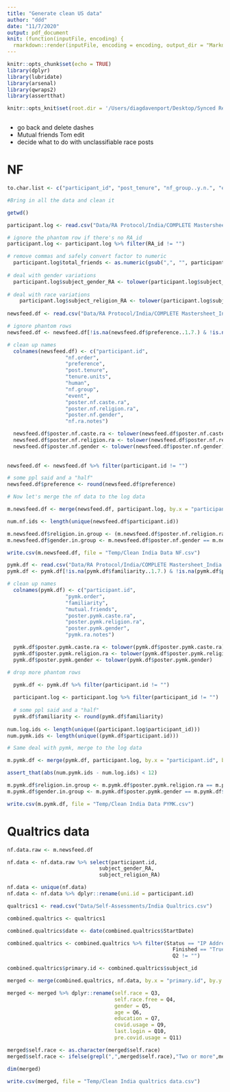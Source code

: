 ```yaml
---
title: "Generate clean US data"
author: "ddd"
date: "11/7/2020"
output: pdf_document
knit: (function(inputFile, encoding) {
  rmarkdown::render(inputFile, encoding = encoding, output_dir = "Markdown PDFs") })
---
```


```r
knitr::opts_chunk$set(echo = TRUE)
library(dplyr)
library(lubridate)
library(arsenal)
library(qwraps2)
library(assertthat)

knitr::opts_knit$set(root.dir = '/Users/diagdavenport/Desktop/Synced Research/Ludwig/FB/Lockdown')

```

```r


```

* go back and delete dashes
* Mutual friends Tom edit
* decide what to do with unclassifiable race posts

# NF 

```r

to.char.list <- c("participant_id", "post_tenure", "nf_group..y.n.", "event..y.n.")

```

```r

#Bring in all the data and clean it

getwd()

participant.log <- read.csv("Data/RA Protocol/India/COMPLETE Mastersheet_India - Participant log.csv")

# ignore the phantom row if there's no RA_id
participant.log <- participant.log %>% filter(RA_id != "")

# remove commas and safely convert factor to numeric
  participant.log$total_friends <- as.numeric(gsub(",", "", participant.log$total_friends))
  
# deal with gender variations
  participant.log$subject_gender_RA <- tolower(participant.log$subject_gender_RA)
  
# deal with race variations
    participant.log$subject_religion_RA <- tolower(participant.log$subject_religion_RA)
    
newsfeed.df <- read.csv("Data/RA Protocol/India/COMPLETE Mastersheet_India - NF.csv")

# ignore phantom rows
newsfeed.df <- newsfeed.df[!is.na(newsfeed.df$preference..1.7.) & !is.na(newsfeed.df$participant_id), 1:12] # to be considered, the row needs to have a participant ID and a preference recorded

# clean up names
  colnames(newsfeed.df) <- c("participant.id", 
                   "nf.order", 
                   "preference",
                   "post.tenure",
                   "tenure.units",
                   "human",
                   "nf.group",
                   "event",
                   "poster.nf.caste.ra",
                   "poster.nf.religion.ra",
                   "poster.nf.gender",
                   "nf.ra.notes")

  newsfeed.df$poster.nf.caste.ra <- tolower(newsfeed.df$poster.nf.caste.ra)
  newsfeed.df$poster.nf.religion.ra <- tolower(newsfeed.df$poster.nf.religion.ra)
  newsfeed.df$poster.nf.gender <- tolower(newsfeed.df$poster.nf.gender)
  
  
newsfeed.df <- newsfeed.df %>% filter(participant.id != "")  

# some ppl said and a "half"
newsfeed.df$preference <- round(newsfeed.df$preference)

# Now let's merge the nf data to the log data

m.newsfeed.df <- merge(newsfeed.df, participant.log, by.x = "participant.id", by.y = "participant_id")

num.nf.ids <- length(unique(newsfeed.df$participant.id))

m.newsfeed.df$religion.in.group <- (m.newsfeed.df$poster.nf.religion.ra == m.newsfeed.df$subject_religion_RA)
m.newsfeed.df$gender.in.group <- m.newsfeed.df$poster.nf.gender == m.newsfeed.df$subject_gender_RA

write.csv(m.newsfeed.df, file = "Temp/Clean India Data NF.csv")

```

```r
  
pymk.df <- read.csv("Data/RA Protocol/India/COMPLETE Mastersheet_India - PYMK.csv")
pymk.df <- pymk.df[!is.na(pymk.df$familiarity..1.7.) & !is.na(pymk.df$participant_id), 1:8] # to be considered, the row needs to have a participant ID and a preference recorded

# clean up names
  colnames(pymk.df) <- c("participant.id", 
                   "pymk.order", 
                   "familiarity",
                   "mutual.friends",
                   "poster.pymk.caste.ra",
                   "poster.pymk.religion.ra",
                   "poster.pymk.gender",
                   "pymk.ra.notes")

  pymk.df$poster.pymk.caste.ra <- tolower(pymk.df$poster.pymk.caste.ra)
  pymk.df$poster.pymk.religion.ra <- tolower(pymk.df$poster.pymk.religion.ra)
  pymk.df$poster.pymk.gender <- tolower(pymk.df$poster.pymk.gender)

# drop more phantom rows
  
  pymk.df <- pymk.df %>% filter(participant.id != "")

  participant.log <- participant.log %>% filter(participant_id != "")
  
  # some ppl said and a "half"
  pymk.df$familiarity <- round(pymk.df$familiarity)
  
num.log.ids <- length(unique((participant.log$participant_id)))
num.pymk.ids <- length(unique((pymk.df$participant.id)))

# Same deal with pymk, merge to the log data

m.pymk.df <- merge(pymk.df, participant.log, by.x = "participant.id", by.y = "participant_id")

assert_that(abs(num.pymk.ids - num.log.ids) < 12)

m.pymk.df$religion.in.group <- m.pymk.df$poster.pymk.religion.ra == m.pymk.df$subject_religion_RA
m.pymk.df$gender.in.group <- m.pymk.df$poster.pymk.gender == m.pymk.df$subject_gender_RA

write.csv(m.pymk.df, file = "Temp/Clean India Data PYMK.csv")

```

# Qualtrics data

```r

nf.data.raw <- m.newsfeed.df

nf.data <- nf.data.raw %>% select(participant.id,
                              subject_gender_RA,
                              subject_religion_RA)

nf.data <- unique(nf.data)
nf.data <- nf.data %>% dplyr::rename(uni.id = participant.id)

qualtrics1 <- read.csv("Data/Self-Assessments/India Qualtrics.csv")

combined.qualtrics <- qualtrics1

combined.qualtrics$date <- date(combined.qualtrics$StartDate)

combined.qualtrics <- combined.qualtrics %>% filter(Status == "IP Address" &
                                                      Finished == "True" &
                                                      Q2 != "")

combined.qualtrics$primary.id <- combined.qualtrics$subject_id

merged <- merge(combined.qualtrics, nf.data, by.x = "primary.id", by.y = "uni.id", all.x = F, all.y = T)

merged <- merged %>% dplyr::rename(self.race = Q3,
                                   self.race.free = Q4,
                                   gender = Q5,
                                   age = Q6,
                                   education = Q7,
                                   covid.usage = Q9,
                                   last.login = Q10,
                                   pre.covid.usage = Q11)

merged$self.race <- as.character(merged$self.race)
merged$self.race <- ifelse(grepl(",",merged$self.race),"Two or more",merged$self.race)

dim(merged)

write.csv(merged, file = "Temp/Clean India qualtrics data.csv")

```
